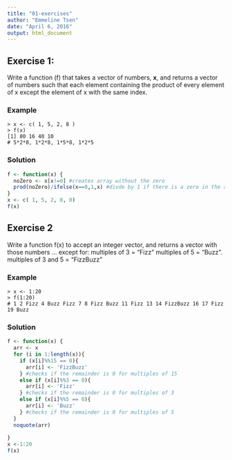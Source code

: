 ```yaml
---
title: "01-exercises"
author: "Emmeline Tsen"
date: "April 6, 2016"
output: html_document
---
```



## Exercise 1:

Write a function (f) that takes a vector of numbers, **x**, and returns a vector of numbers such that each element containing the product of every element of x except the element of x with the same index. 


### Example 

    > x <- c( 1, 5, 2, 8 ) 
    > f(x) 
    [1] 80 16 40 10
    # 5*2*8, 1*2*8, 1*5*8, 1*2*5  


### Solution 

```r
f <- function(x) {
  noZero <- x[x!=0] #creates array without the zero
  prod(noZero)/ifelse(x==0,1,x) #divde by 1 if there is a zero in the array passed in
}
x <- c( 1, 5, 2, 8, 0)
f(x)
```
    


## Exercise 2

Write a function f(x) to accept an integer vector, and returns a vector with those numbers … except for: 
   multiples of 3 = “Fizz” 
   multiples of 5 = “Buzz”. 
   multiples of 3 and 5 = “FizzBuzz”
   
### Example

    > x <- 1:20
    > f(1:20) 
    # 1 2 Fizz 4 Buzz Fizz 7 8 Fizz Buzz 11 Fizz 13 14 FizzBuzz 16 17 Fizz 19 Buzz


### Solution

```r
f <- function(x) {
  arr <- x
  for (i in 1:length(x)){
    if (x[i]%%15 == 0){
      arr[i] <- 'FizzBuzz'
    } #checks if the remainder is 0 for multiples of 15
    else if (x[i]%%3 == 0){
      arr[i] <- 'Fizz'
    } #checks if the remainder is 0 for multiples of 3
    else if (x[i]%%5 == 0){
      arr[i] <- 'Buzz'
    } #checks if the remainder is 0 for multiples of 5
  }
  noquote(arr)
  
}
x <-1:20
f(x)
```
